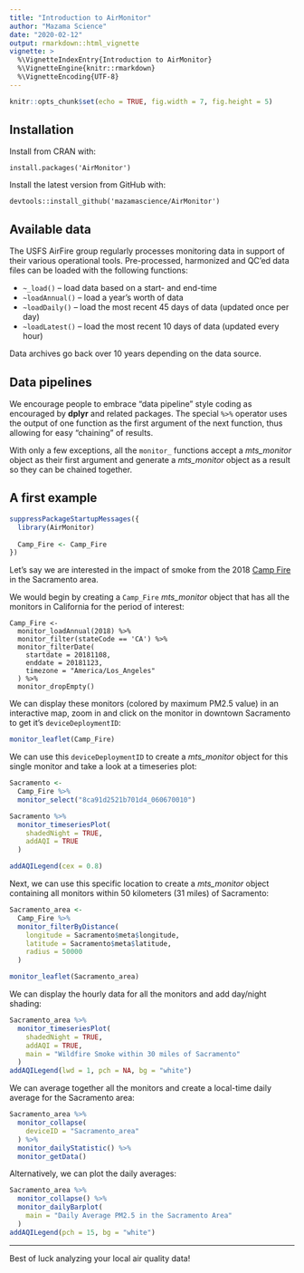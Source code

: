 ```yaml
---
title: "Introduction to AirMonitor"
author: "Mazama Science"
date: "2020-02-12"
output: rmarkdown::html_vignette
vignette: >
  %\VignetteIndexEntry{Introduction to AirMonitor}
  %\VignetteEngine{knitr::rmarkdown}
  %\VignetteEncoding{UTF-8}
---
```


```r
knitr::opts_chunk$set(echo = TRUE, fig.width = 7, fig.height = 5)
```

## Installation

Install from CRAN with:

`install.packages('AirMonitor')`

Install the latest version from GitHub with:

`devtools::install_github('mazamascience/AirMonitor')`

## Available data

The USFS AirFire group regularly processes monitoring data in support of their
various operational tools. Pre-processed, harmonized and QC'ed data files can
be loaded with the following functions:

* `~_load()` -- load data based on a start- and end-time
* `~loadAnnual()` -- load a year's worth of data
* `~loadDaily()` -- load the most recent 45 days of data (updated once per day)
* `~loadLatest()` -- load the most recent 10 days of data (updated every hour)

Data archives go back over 10 years depending on the data source.

## Data pipelines

We encourage people to embrace "data pipeline" style coding as encouraged by
**dplyr** and related packages. The special `%>%` operator uses the output
of one function as the first argument of the next function, thus allowing for 
easy "chaining" of results.

With only a few exceptions, all the `monitor_` functions accept a _mts_monitor_ 
object as their first argument and generate a _mts_monitor_ object as a result 
so they can be chained together.

## A first example

```r
suppressPackageStartupMessages({
  library(AirMonitor)
  
  Camp_Fire <- Camp_Fire
})
```

Let's say we are interested in the impact of smoke from the 2018 
[Camp Fire](https://en.wikipedia.org/wiki/Camp_Fire_(2018)) in the Sacramento
area.

We would begin by creating a `Camp_Fire` _mts_monitor_ object that has all the
monitors in California for the period of interest:

```
Camp_Fire <-
  monitor_loadAnnual(2018) %>%
  monitor_filter(stateCode == 'CA') %>%
  monitor_filterDate(
    startdate = 20181108,
    enddate = 20181123,
    timezone = "America/Los_Angeles"
  ) %>%
  monitor_dropEmpty()
```

We can display these monitors (colored by maximum PM2.5 value) in an interactive
map, zoom in and click on the monitor in downtown Sacramento to get it's 
`deviceDeploymentID`:

```r
monitor_leaflet(Camp_Fire)
```

We can use this `deviceDeploymentID` to create a _mts_monitor_ object for this 
single monitor and take a look at a timeseries plot:

```r
Sacramento <-
  Camp_Fire %>%
  monitor_select("8ca91d2521b701d4_060670010")

Sacramento %>%
  monitor_timeseriesPlot(
    shadedNight = TRUE,
    addAQI = TRUE
  )

addAQILegend(cex = 0.8)
```

Next, we can use this specific location to create a _mts_monitor_ object
containing all monitors within 50 kilometers (31 miles) of Sacramento:

```r
Sacramento_area <-
  Camp_Fire %>%
  monitor_filterByDistance(
    longitude = Sacramento$meta$longitude,
    latitude = Sacramento$meta$latitude,
    radius = 50000
  )

monitor_leaflet(Sacramento_area)
```

We can display the hourly data for all the monitors and add day/night shading:

```r
Sacramento_area %>%
  monitor_timeseriesPlot(
    shadedNight = TRUE,
    addAQI = TRUE,
    main = "Wildfire Smoke within 30 miles of Sacramento"
  )
addAQILegend(lwd = 1, pch = NA, bg = "white")
```

We can average together all the monitors and create a local-time daily average
for the Sacramento area:

```r
Sacramento_area %>%
  monitor_collapse(
    deviceID = "Sacramento_area"
  ) %>%
  monitor_dailyStatistic() %>%
  monitor_getData()
```

Alternatively, we can plot the daily averages:

```r
Sacramento_area %>%
  monitor_collapse() %>%
  monitor_dailyBarplot(
    main = "Daily Average PM2.5 in the Sacramento Area"
  )
addAQILegend(pch = 15, bg = "white")
```

----

Best of luck analyzing your local air quality data!

